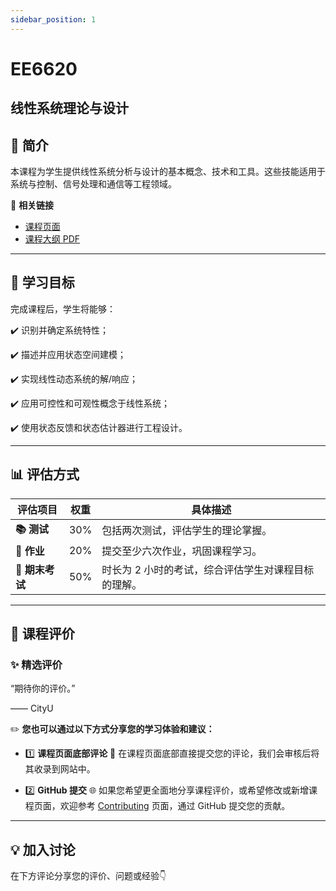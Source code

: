 ```yaml
---
sidebar_position: 1
---
```


# EE6620
## 线性系统理论与设计

## **📘 简介**
本课程为学生提供线性系统分析与设计的基本概念、技术和工具。这些技能适用于系统与控制、信号处理和通信等工程领域。

🔗 **相关链接**
- [课程页面](https://www.cityu.edu.hk/catalogue/pg/202425/course/EE6620.htm)
- [课程大纲 PDF](https://www.cityu.edu.hk/catalogue/pg/202425/course/EE6620.pdf)

---

## **🎯 学习目标**

完成课程后，学生将能够：

✔️ 识别并确定系统特性；

✔️ 描述并应用状态空间建模；

✔️ 实现线性动态系统的解/响应；

✔️ 应用可控性和可观性概念于线性系统；

✔️ 使用状态反馈和状态估计器进行工程设计。

---

## **📊 评估方式**

| **评估项目**          | **权重** | **具体描述**                                                                                       |
|----------------------|---------|---------------------------------------------------------------------------------------------------|
| **📚 测试**            | 30%     | 包括两次测试，评估学生的理论掌握。                                                                |
| **📝 作业**           | 20%     | 提交至少六次作业，巩固课程学习。                                                                  |
| **📖 期末考试**       | 50%     | 时长为 2 小时的考试，综合评估学生对课程目标的理解。                                                |

---

## **💬 课程评价**

### ✨ **精选评价**
<div className={commentStyles.commentBox}>
    <p className={commentStyles.commentText}>
        “期待你的评价。”
    </p>
    <p className={commentStyles.commentAuthor}>—— CityU</p>
</div>

✏️ **您也可以通过以下方式分享您的学习体验和建议：**

- 1️⃣ **课程页面底部评论**
💬 在课程页面底部直接提交您的评论，我们会审核后将其收录到网站中。

- 2️⃣ **GitHub 提交**
🌐 如果您希望更全面地分享课程评价，或希望修改或新增课程页面，欢迎参考 [Contributing](https://penjc.github.io/CityU/contributing) 页面，通过 GitHub 提交您的贡献。

---

## **💡 加入讨论**

在下方评论分享您的评价、问题或经验👇
<Utterances />